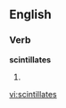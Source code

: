 
==English==

===Verb===
'''scintillates'''

# {{third-person singular of|[[scintillate]]}}

[[vi:scintillates]]